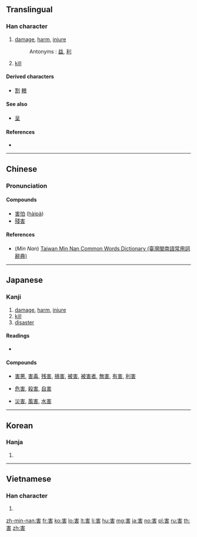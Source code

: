 {{also|呈}}
==Translingual==

===Han character===
{{Han char|rn=40|rad=宀|as=07|sn=10|four=30601|canj=JQJR,JQMR|ids=⿳宀丰口}}

# [[damage]], [[harm]], [[injure]]
#: Antonyms : [[益]], [[利]]
# [[kill]]

====Derived characters====
* [[割]] [[轄]]

====See also====
* [[呈]]

====References====
* {{Han ref|kx=0286.120|dkj=07165|dj=0565.090|hdz=20929.050|uh=5BB3|ud=23475|bh=AE60|bd=44640}}

----

==Chinese==
{{zh-forms}}

===Pronunciation===
{{zh-pron
|m=hài
|c=hoi6,hot3
|h=
|mn=hāi
|w=
|mc=y
|oc=y
|ma=Zh-hài.ogg
|cat=v
}}

====Compounds====
* [[害怕]] ([[hàipà]])
* [[殘害]]

====References====
* (''Min Nan'') [http://twblg.dict.edu.tw/holodict_new/result_detail.jsp?n_no=5899&curpage=1&sample=%E5%AE%B3&radiobutton=1&querytarget=1&limit=20&pagenum=2&rowcount=25 Taiwan Min Nan Common Words Dictionary (臺灣閩南語常用詞辭典)]

----

==Japanese==

===Kanji===
{{ja-kanji|grade=4|rs=宀07}}

# [[damage]], [[harm]], [[injure]]
# [[kill]]
# [[disaster]]

====Readings====
* {{ja-readings|goon=[[がい]] (gai)|kanon=[[かい]] (kai)|kun=[[そこなう]] ([[害なう]], sokonau), [[ころす]] (korosu), [[わざわい]] (wazawai)}}

====Compounds====
* {{sense|damage}} [[害悪]], [[害毒]], [[残害]], [[損害]], [[被害]], [[被害者]], [[無害]], [[有害]], [[利害]]
* {{sense|kill}} [[危害]], [[殺害]], [[自害]]
* {{sense|disaster}} [[災害]], [[風害]], [[水害]]

----

==Korean==

===Hanja===
{{ko-hanja|hangeul=[[해]], [[할]]|rv=hae, hal|mr=hae, hal}}

# {{defn|lang=ko|sort=宀07}}

----

==Vietnamese==

===Han character===
{{vi-hantu|hại|rs=宀07}}

# {{defn|lang=vi|sort=宀07}}

[[zh-min-nan:害]]
[[fr:害]]
[[ko:害]]
[[lo:害]]
[[lt:害]]
[[li:害]]
[[hu:害]]
[[mg:害]]
[[ja:害]]
[[no:害]]
[[pl:害]]
[[ru:害]]
[[th:害]]
[[zh:害]]